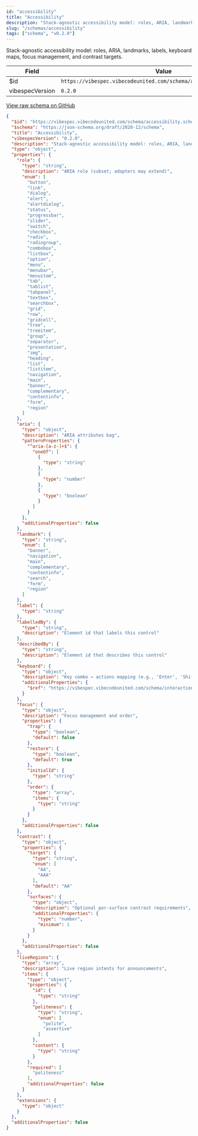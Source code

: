 ```yaml
---
id: "accessibility"
title: "Accessibility"
description: "Stack-agnostic accessibility model: roles, ARIA, landmarks, labels, keyboard maps, focus management, and contrast targets."
slug: "/schemas/accessibility"
tags: ["schema", "v0.2.0"]
---
```


Stack-agnostic accessibility model: roles, ARIA, landmarks, labels, keyboard maps, focus management, and contrast targets.

| Field | Value |
| --- | --- |
| $id | `https://vibespec.vibecodeunited.com/schema/accessibility.schema.json` |
| vibespecVersion | `0.2.0` |

[View raw schema on GitHub](https://github.com/andrew-goetz-com/vibespec/blob/HEAD/schemas/accessibility.schema.json)

```json
{
  "$id": "https://vibespec.vibecodeunited.com/schema/accessibility.schema.json",
  "$schema": "https://json-schema.org/draft/2020-12/schema",
  "title": "Accessibility",
  "vibespecVersion": "0.2.0",
  "description": "Stack-agnostic accessibility model: roles, ARIA, landmarks, labels, keyboard maps, focus management, and contrast targets.",
  "type": "object",
  "properties": {
    "role": {
      "type": "string",
      "description": "ARIA role (subset; adapters may extend)",
      "enum": [
        "button",
        "link",
        "dialog",
        "alert",
        "alertdialog",
        "status",
        "progressbar",
        "slider",
        "switch",
        "checkbox",
        "radio",
        "radiogroup",
        "combobox",
        "listbox",
        "option",
        "menu",
        "menubar",
        "menuitem",
        "tab",
        "tablist",
        "tabpanel",
        "textbox",
        "searchbox",
        "grid",
        "row",
        "gridcell",
        "tree",
        "treeitem",
        "group",
        "separator",
        "presentation",
        "img",
        "heading",
        "list",
        "listitem",
        "navigation",
        "main",
        "banner",
        "complementary",
        "contentinfo",
        "form",
        "region"
      ]
    },
    "aria": {
      "type": "object",
      "description": "ARIA attributes bag",
      "patternProperties": {
        "^aria-[a-z-]+$": {
          "oneOf": [
            {
              "type": "string"
            },
            {
              "type": "number"
            },
            {
              "type": "boolean"
            }
          ]
        }
      },
      "additionalProperties": false
    },
    "landmark": {
      "type": "string",
      "enum": [
        "banner",
        "navigation",
        "main",
        "complementary",
        "contentinfo",
        "search",
        "form",
        "region"
      ]
    },
    "label": {
      "type": "string"
    },
    "labelledBy": {
      "type": "string",
      "description": "Element id that labels this control"
    },
    "describedBy": {
      "type": "string",
      "description": "Element id that describes this control"
    },
    "keyboard": {
      "type": "object",
      "description": "Key combo → actions mapping (e.g., 'Enter', 'Shift+Tab')",
      "additionalProperties": {
        "$ref": "https://vibespec.vibecodeunited.com/schema/interaction.schema.json#/$defs/ActionList"
      }
    },
    "focus": {
      "type": "object",
      "description": "Focus management and order",
      "properties": {
        "trap": {
          "type": "boolean",
          "default": false
        },
        "restore": {
          "type": "boolean",
          "default": true
        },
        "initialId": {
          "type": "string"
        },
        "order": {
          "type": "array",
          "items": {
            "type": "string"
          }
        }
      },
      "additionalProperties": false
    },
    "contrast": {
      "type": "object",
      "properties": {
        "target": {
          "type": "string",
          "enum": [
            "AA",
            "AAA"
          ],
          "default": "AA"
        },
        "surfaces": {
          "type": "object",
          "description": "Optional per-surface contrast requirements",
          "additionalProperties": {
            "type": "number",
            "minimum": 1
          }
        }
      },
      "additionalProperties": false
    },
    "liveRegions": {
      "type": "array",
      "description": "Live region intents for announcements",
      "items": {
        "type": "object",
        "properties": {
          "id": {
            "type": "string"
          },
          "politeness": {
            "type": "string",
            "enum": [
              "polite",
              "assertive"
            ]
          },
          "content": {
            "type": "string"
          }
        },
        "required": [
          "politeness"
        ],
        "additionalProperties": false
      }
    },
    "extensions": {
      "type": "object"
    }
  },
  "additionalProperties": false
}
```
